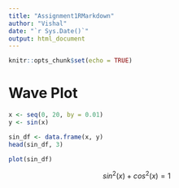 ```yaml
---
title: "Assignment1RMarkdown"
author: "Vishal"
date: "`r Sys.Date()`"
output: html_document
---
```


```r
knitr::opts_chunk$set(echo = TRUE)
```

# Wave Plot

```r
x <- seq(0, 20, by = 0.01)
y <- sin(x)

sin_df <- data.frame(x, y)
head(sin_df, 3)

plot(sin_df)
```

$$sin^2(x) + cos^2(x) = 1$$